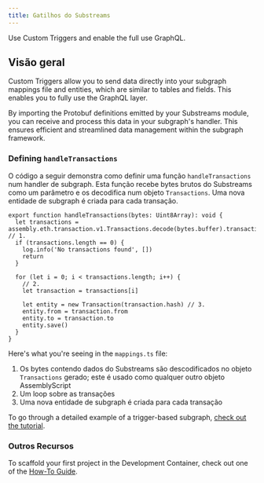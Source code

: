 ```yaml
---
title: Gatilhos do Substreams
---
```


Use Custom Triggers and enable the full use GraphQL.

## Visão geral

Custom Triggers allow you to send data directly into your subgraph mappings file and entities, which are similar to tables and fields. This enables you to fully use the GraphQL layer.

By importing the Protobuf definitions emitted by your Substreams module, you can receive and process this data in your subgraph's handler. This ensures efficient and streamlined data management within the subgraph framework.

### Defining `handleTransactions`

O código a seguir demonstra como definir uma função `handleTransactions` num handler de subgraph. Esta função recebe bytes brutos do Substreams como um parâmetro e os decodifica num objeto `Transactions`. Uma nova entidade de subgraph é criada para cada transação.

```tsx
export function handleTransactions(bytes: Uint8Array): void {
  let transactions = assembly.eth.transaction.v1.Transactions.decode(bytes.buffer).transactions // 1.
  if (transactions.length == 0) {
    log.info('No transactions found', [])
    return
  }

  for (let i = 0; i < transactions.length; i++) {
    // 2.
    let transaction = transactions[i]

    let entity = new Transaction(transaction.hash) // 3.
    entity.from = transaction.from
    entity.to = transaction.to
    entity.save()
  }
}
```

Here's what you're seeing in the `mappings.ts` file:

1. Os bytes contendo dados do Substreams são descodificados no objeto `Transactions` gerado; este é usado como qualquer outro objeto AssemblyScript
2. Um loop sobre as transações
3. Uma nova entidade de subgraph é criada para cada transação

To go through a detailed example of a trigger-based subgraph, [check out the tutorial](/sps/tutorial/).

### Outros Recursos

To scaffold your first project in the Development Container, check out one of the [How-To Guide](/substreams/developing/dev-container/).
